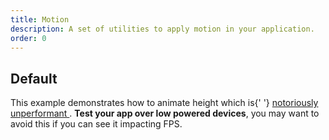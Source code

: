 ```yaml
---
title: Motion
description: A set of utilities to apply motion in your application.
order: 0
---
```



## Default

<SectionMessage appearance="warning">
  <p>
    This example demonstrates how to animate height which is{' '}
    <a
      target="_blank"
      rel="noopener noreferrer"
      href="https://developer.mozilla.org/en-US/docs/Mozilla/Firefox/Performance_best_practices_for_Firefox_fe_engineers#Get_familiar_with_the_pipeline_that_gets_pixels_to_the_screen"
    >
      notoriously unperformant
    </a>
    . <strong>Test your app over low powered devices</strong>, you may want to avoid
    this if you can see it impacting FPS.
  </p>
</SectionMessage>

<Example
  highlight="13,53"
  packageName="@atlaskit/motion"
  Component={MotionResizingHeight}
  title="Resizing height"
/>
